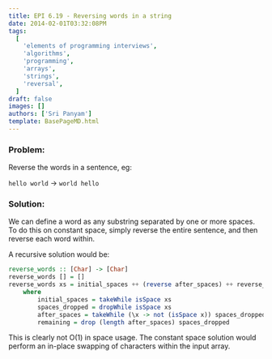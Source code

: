 ```yaml
---
title: EPI 6.19 - Reversing words in a string
date: 2014-02-01T03:32:08PM
tags:
  [
    'elements of programming interviews',
    'algorithms',
    'programming',
    'arrays',
    'strings',
    'reversal',
  ]
draft: false
images: []
authors: ['Sri Panyam']
template: BasePageMD.html
---
```


### Problem:

Reverse the words in a sentence, eg:

`hello world` -> `world hello`

### Solution:

We can define a word as any substring separated by one or more spaces. To do this on constant space, simply reverse the entire sentence, and then reverse each word within.

A recursive solution would be:

```haskell showLineNumbers
reverse_words :: [Char] -> [Char]
reverse_words [] = []
reverse_words xs = initial_spaces ++ (reverse after_spaces) ++ reverse_words remaining
    where
        initial_spaces = takeWhile isSpace xs
        spaces_dropped = dropWhile isSpace xs
        after_spaces = takeWhile (\x -> not (isSpace x)) spaces_dropped
        remaining = drop (length after_spaces) spaces_dropped
```

This is clearly not O(1) in space usage. The constant space solution would perform an in-place swapping of characters within the input array.
